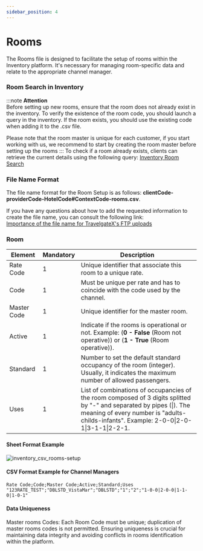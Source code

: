 ```yaml
---
sidebar_position: 4
---
```


# Rooms

The Rooms file is designed to facilitate the setup of rooms within the Inventory platform. It's necessary for managing room-specific data and relate to the appropriate channel manager.

### Room Search in Inventory
:::note
**Attention**  
Before setting up new rooms, ensure that the room does not already exist in the inventory. To verify the existence of the room code, you should launch a query in the inventory. If the room exists, you should use the existing code when adding it to the .csv file.

Please note that the room master is unique for each customer, if you start working with us, we recommend to start by creating the room master before setting up the rooms
:::
To check if a room already exists, clients can retrieve the current details using the following query: [Inventory Room Search](/docs/apis/for-buyers/inventory-buyers/inventory-set-up-graphql-api/masters/rooms-master)

### File Name Format

The file name format for the Room Setup is as follows: **clientCode-providerCode-HotelCode#ContextCode-rooms.csv**.

If you have any questions about how to add the requested information to create the file name, you can consult the following link:  
[Importance of the file name for TravelgateX's FTP uploads](../quickstart#3-file-naming-importance-for-travelgatex-ftp-uploads)

### Room

| Element     | Mandatory | Description                                                                                       |
|-------------|-----|---------------------------------------------------------------------------------------------------|
| Rate Code        |	  1   | Unique identifier that associate this room to a unique rate. |
| Code        |   1   | Must be unique per rate and has to coincide with the code used by the channel. |
| Master Code        |   1   | Unique identifier for the master room. |
| Active        |   1   | Indicate if the rooms is operational or not. Example: (**0 - False** (Room not operative)) or (**1 - True** (Room operative)). |
| Standard        |   1   | Number to set the default standard occupancy of the room (integer). Usually, it indicates the maximum number of allowed passengers. |
| Uses        |   1   | List of combinations of occupancies of the room composed of 3 digits splitted by "-" and separated by pipes (\|). The meaning of every number is "adults-childs-infants". Example: 2-0-0\|2-0-1\|3-1-1\|2-2-1. |

#### Sheet Format Example

![inventory_csv_rooms-setup](https://storage.travelgate.com/docs/inventory_csv_rooms-setup.png)

#### CSV Format Example for Channel Managers
```
Rate Code;Code;Master Code;Active;Standard;Uses
"123RATE_TEST";"DBLSTD_VistaMar";"DBLSTD";"1";"2";"1-0-0|2-0-0|1-1-0|1-0-1"
```

#### Data Uniqueness
Master rooms Codes: Each Room Code must be unique; duplication of master rooms codes is not permitted. Ensuring uniqueness is crucial for maintaining data integrity and avoiding conflicts in rooms identification within the platform.
